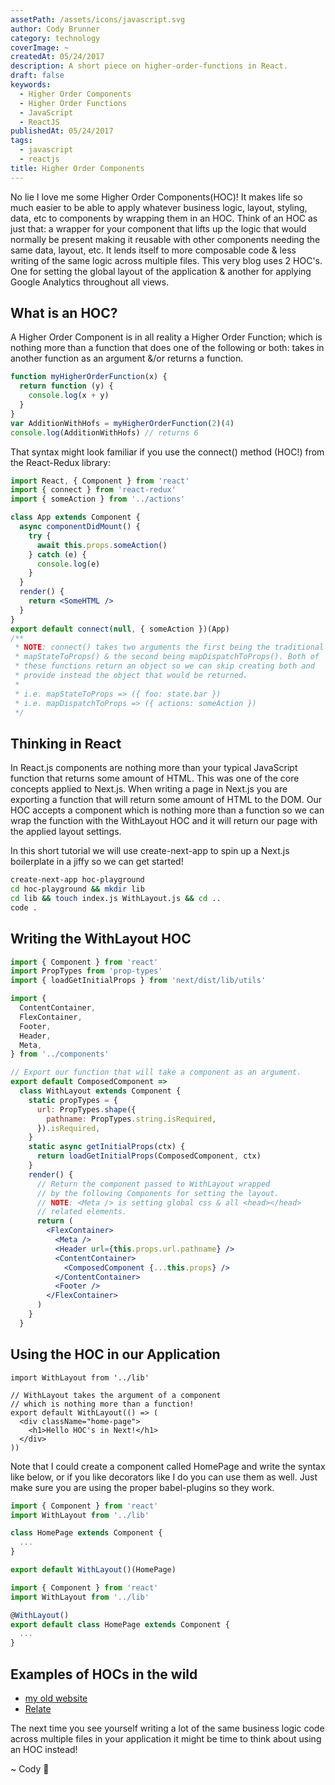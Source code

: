 ```yaml
---
assetPath: /assets/icons/javascript.svg
author: Cody Brunner
category: technology
coverImage: ~
createdAt: 05/24/2017
description: A short piece on higher-order-functions in React.
draft: false
keywords:
  - Higher Order Components
  - Higher Order Functions
  - JavaScript
  - ReactJS
publishedAt: 05/24/2017
tags:
  - javascript
  - reactjs
title: Higher Order Components
---
```


No lie I love me some Higher Order Components(HOC)! It makes life so much easier to be able to apply whatever business logic, layout, styling, data, etc to components by wrapping them in an HOC. Think of an HOC as just that: a wrapper for your component that lifts up the logic that would normally be present making it reusable with other components needing the same data, layout, etc. It lends itself to more composable code & less writing of the same logic across multiple files. This very blog uses 2 HOC's. One for setting the global layout of the application & another for applying Google Analytics throughout all views.

## What is an HOC?

A Higher Order Component is in all reality a Higher Order Function; which is nothing more than a function that does one of the following or both: takes in another function as an argument &/or returns a function.

```javascript
function myHigherOrderFunction(x) {
  return function (y) {
    console.log(x + y)
  }
}
var AdditionWithHofs = myHigherOrderFunction(2)(4)
console.log(AdditionWithHofs) // returns 6
```

That syntax might look familiar if you use the connect() method (HOC!) from the React-Redux library:

```jsx:App.jsx
import React, { Component } from 'react'
import { connect } from 'react-redux'
import { someAction } from '../actions'

class App extends Component {
  async componentDidMount() {
    try {
      await this.props.someAction()
    } catch (e) {
      console.log(e)
    }
  }
  render() {
    return <SomeHTML />
  }
}
export default connect(null, { someAction })(App)
/**
 * NOTE: connect() takes two arguments the first being the traditional
 * mapStateToProps() & the second being mapDispatchToProps(). Both of
 * these functions return an object so we can skip creating both and
 * provide instead the object that would be returned.
 *
 * i.e. mapStateToProps => ({ foo: state.bar })
 * i.e. mapDispatchToProps => ({ actions: someAction })
 */
```

## Thinking in React

In React.js components are nothing more than your typical JavaScript function that returns some amount of HTML. This was one of the core concepts applied to Next.js. When writing a page in Next.js you are exporting a function that will return some amount of HTML to the DOM. Our HOC accepts a component which is nothing more than a function so we can wrap the function with the WithLayout HOC and it will return our page with the applied layout settings.

In this short tutorial we will use create-next-app to spin up a Next.js boilerplate in a jiffy so we can get started!

```bash
create-next-app hoc-playground
cd hoc-playground && mkdir lib
cd lib && touch index.js WithLayout.js && cd ..
code .
```

## Writing the WithLayout HOC

```jsx:lib/WithLayout.jsx
import { Component } from 'react'
import PropTypes from 'prop-types'
import { loadGetInitialProps } from 'next/dist/lib/utils'

import {
  ContentContainer,
  FlexContainer,
  Footer,
  Header,
  Meta,
} from '../components'

// Export our function that will take a component as an argument.
export default ComposedComponent =>
  class WithLayout extends Component {
    static propTypes = {
      url: PropTypes.shape({
        pathname: PropTypes.string.isRequired,
      }).isRequired,
    }
    static async getInitialProps(ctx) {
      return loadGetInitialProps(ComposedComponent, ctx)
    }
    render() {
      // Return the component passed to WithLayout wrapped
      // by the following Components for setting the layout.
      // NOTE: <Meta /> is setting global css & all <head></head>
      // related elements.
      return (
        <FlexContainer>
          <Meta />
          <Header url={this.props.url.pathname} />
          <ContentContainer>
            <ComposedComponent {...this.props} />
          </ContentContainer>
          <Footer />
        </FlexContainer>
      )
    }
  }
```

## Using the HOC in our Application

```jsx:pages/indexjs
import WithLayout from '../lib'

// WithLayout takes the argument of a component
// which is nothing more than a function!
export default WithLayout(() => (
  <div className="home-page">
    <h1>Hello HOC's in Next!</h1>
  </div>
))
```

Note that I could create a component called HomePage and write the syntax like below, or if you like decorators like I do you can use them as well. Just make sure you are using the proper babel-plugins so they work.

```jsx:pages/index.js
import { Component } from 'react'
import WithLayout from '../lib'

class HomePage extends Component {
  ...
}

export default WithLayout()(HomePage)
```

```javascript:pages/index.js
import { Component } from 'react'
import WithLayout from '../lib'

@WithLayout()
export default class HomePage extends Component {
  ...
}
```

## Examples of HOCs in the wild

- [my old website](https://github.com/rockchalkwushock/my-blog)
- [Relate](https://github.com/relatenow/relate/tree/master/hocs)

The next time you see yourself writing a lot of the same business logic code across multiple files in your application it might be time to think about using an HOC instead!

<div class="text-center">~ Cody 🚀</div>

